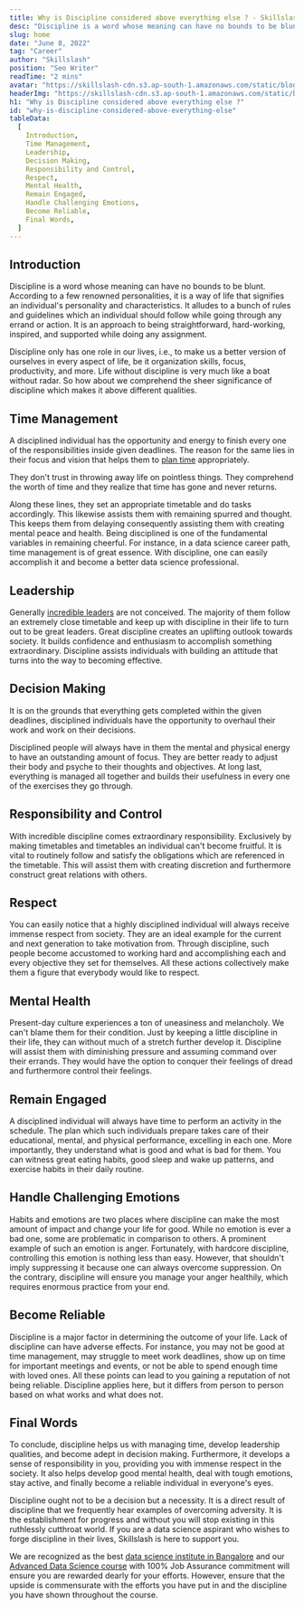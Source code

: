 ```yaml
---
title: Why is Discipline considered above everything else ? - Skillslash
desc: "Discipline is a word whose meaning can have no bounds to be blunt. Life without discipline is very much like a boat without radar."
slug: home
date: "June 8, 2022"
tag: "Career"
author: "Skillslash"
position: "Seo Writer"
readTime: "2 mins"
avatar: "https://skillslash-cdn.s3.ap-south-1.amazonaws.com/static/blog/avatar-02.webp"
headerImg: "https://skillslash-cdn.s3.ap-south-1.amazonaws.com/static/blog/Discipline-595xh.webp"
h1: "Why is Discipline considered above everything else ?"
id: "why-is-discipline-considered-above-everything-else"
tableData:
  [
    Introduction,
    Time Management,
    Leadership,
    Decision Making,
    Responsibility and Control,
    Respect,
    Mental Health,
    Remain Engaged,
    Handle Challenging Emotions,
    Become Reliable,
    Final Words,
  ]
---
```


## Introduction

Discipline is a word whose meaning can have no bounds to be blunt. According to a few renowned personalities, it is a way of life that signifies an individual&#39;s personality and characteristics. It alludes to a bunch of rules and guidelines which an individual should follow while going through any errand or action. It is an approach to being straightforward, hard-working, inspired, and supported while doing any assignment.

Discipline only has one role in our lives, i.e., to make us a better version of ourselves in every aspect of life, be it organization skills, focus, productivity, and more. Life without discipline is very much like a boat without radar. So how about we comprehend the sheer significance of discipline which makes it above different qualities.

## **Time Management**

A disciplined individual has the opportunity and energy to finish every one of the responsibilities inside given deadlines. The reason for the same lies in their focus and vision that helps them to [plan time](https://www.mindtools.com/pages/article/newHTE_00.htm) appropriately.

They don&#39;t trust in throwing away life on pointless things. They comprehend the worth of time and they realize that time has gone and never returns.

Along these lines, they set an appropriate timetable and do tasks accordingly. This likewise assists them with remaining spurred and thought. This keeps them from delaying consequently assisting them with creating mental peace and health. Being disciplined is one of the fundamental variables in remaining cheerful. For instance, in a data science career path, time management is of great essence. With discipline, one can easily accomplish it and become a better data science professional.

##

## **Leadership**

Generally [incredible leaders](https://www.inc.com/john-eades/the-best-leaders-understand-this-important-truth-about-discipline.html) are not conceived. The majority of them follow an extremely close timetable and keep up with discipline in their life to turn out to be great leaders. Great discipline creates an uplifting outlook towards society. It builds confidence and enthusiasm to accomplish something extraordinary. Discipline assists individuals with building an attitude that turns into the way to becoming effective.

##

## **Decision Making**

It is on the grounds that everything gets completed within the given deadlines, disciplined individuals have the opportunity to overhaul their work and work on their decisions.

Disciplined people will always have in them the mental and physical energy to have an outstanding amount of focus. They are better ready to adjust their body and psyche to their thoughts and objectives. At long last, everything is managed all together and builds their usefulness in every one of the exercises they go through.

##

## **Responsibility and Control**

With incredible discipline comes extraordinary responsibility. Exclusively by making timetables and timetables an individual can&#39;t become fruitful. It is vital to routinely follow and satisfy the obligations which are referenced in the timetable. This will assist them with creating discretion and furthermore construct great relations with others.

##

## **Respect**

You can easily notice that a highly disciplined individual will always receive immense respect from society. They are an ideal example for the current and next generation to take motivation from. Through discipline, such people become accustomed to working hard and accomplishing each and every objective they set for themselves. All these actions collectively make them a figure that everybody would like to respect.

##

## **Mental Health**

Present-day culture experiences a ton of uneasiness and melancholy. We can&#39;t blame them for their condition. Just by keeping a little discipline in their life, they can without much of a stretch further develop it. Discipline will assist them with diminishing pressure and assuming command over their errands. They would have the option to conquer their feelings of dread and furthermore control their feelings.

##

## **Remain Engaged**

A disciplined individual will always have time to perform an activity in the schedule. The plan which such individuals prepare takes care of their educational, mental, and physical performance, excelling in each one. More importantly, they understand what is good and what is bad for them. You can witness great eating habits, good sleep and wake up patterns, and exercise habits in their daily routine.

##

## **Handle Challenging Emotions**

Habits and emotions are two places where discipline can make the most amount of impact and change your life for good. While no emotion is ever a bad one, some are problematic in comparison to others. A prominent example of such an emotion is anger. Fortunately, with hardcore discipline, controlling this emotion is nothing less than easy. However, that shouldn&#39;t imply suppressing it because one can always overcome suppression. On the contrary, discipline will ensure you manage your anger healthily, which requires enormous practice from your end.

##

## **Become Reliable**

Discipline is a major factor in determining the outcome of your life. Lack of discipline can have adverse effects. For instance, you may not be good at time management, may struggle to meet work deadlines, show up on time for important meetings and events, or not be able to spend enough time with loved ones. All these points can lead to you gaining a reputation of not being reliable. Discipline applies here, but it differs from person to person based on what works and what does not.

##

## **Final Words**

To conclude, discipline helps us with managing time, develop leadership qualities, and become adept in decision making. Furthermore, it develops a sense of responsibility in you, providing you with immense respect in the society. It also helps develop good mental health, deal with tough emotions, stay active, and finally become a reliable individual in everyone&#39;s eyes.

Discipline ought not to be a decision but a necessity. It is a direct result of discipline that we frequently hear examples of overcoming adversity. It is the establishment for progress and without you will stop existing in this ruthlessly cutthroat world. If you are a data science aspirant who wishes to forge discipline in their lives, Skillslash is here to support you.

We are recognized as the best [data science institute in Bangalore](https://skillslash.com/data-science-course-in-bangalore/) and our [Advanced Data Science course](https://skillslash.com/data-science-course-in-bangalore/) with 100% Job Assurance commitment will ensure you are rewarded dearly for your efforts. However, ensure that the upside is commensurate with the efforts you have put in and the discipline you have shown throughout the course.
